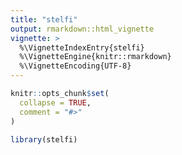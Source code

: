 ```yaml
---
title: "stelfi"
output: rmarkdown::html_vignette
vignette: >
  %\VignetteIndexEntry{stelfi}
  %\VignetteEngine{knitr::rmarkdown}
  %\VignetteEncoding{UTF-8}
---
```


```r
knitr::opts_chunk$set(
  collapse = TRUE,
  comment = "#>"
)
```

```r
library(stelfi)
```
